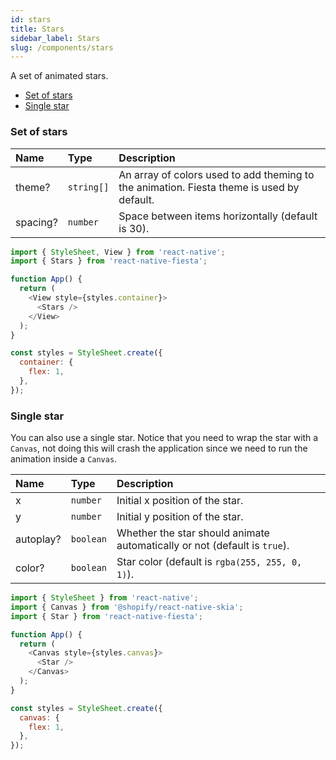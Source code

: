 ```yaml
---
id: stars
title: Stars
sidebar_label: Stars
slug: /components/stars
---
```


A set of animated stars.

- [Set of stars](#set-of-stars)
- [Single star](#single-star)

### Set of stars

| Name     | Type       | Description                                                                               |
| :------- | :--------- | :---------------------------------------------------------------------------------------- |
| theme?   | `string[]` | An array of colors used to add theming to the animation. Fiesta theme is used by default. |
| spacing? | `number`   | Space between items horizontally (default is 30).                                         |

```js
import { StyleSheet, View } from 'react-native';
import { Stars } from 'react-native-fiesta';

function App() {
  return (
    <View style={styles.container}>
      <Stars />
    </View>
  );
}

const styles = StyleSheet.create({
  container: {
    flex: 1,
  },
});
```

### Single star

You can also use a single star. Notice that you need to wrap the star with a `Canvas`, not doing this will crash the application since we need to run the animation inside a `Canvas`.

| Name      | Type      | Description                                                               |
| :-------- | :-------- | :------------------------------------------------------------------------ |
| x         | `number`  | Initial x position of the star.                                           |
| y         | `number`  | Initial y position of the star.                                           |
| autoplay? | `boolean` | Whether the star should animate automatically or not (default is `true`). |
| color?    | `boolean` | Star color (default is `rgba(255, 255, 0, 1)`).                           |

```js
import { StyleSheet } from 'react-native';
import { Canvas } from '@shopify/react-native-skia';
import { Star } from 'react-native-fiesta';

function App() {
  return (
    <Canvas style={styles.canvas}>
      <Star />
    </Canvas>
  );
}

const styles = StyleSheet.create({
  canvas: {
    flex: 1,
  },
});
```
